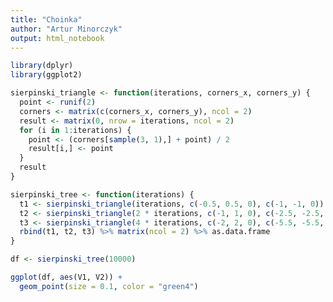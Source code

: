 ```yaml
---
title: "Choinka"
author: "Artur Minorczyk"
output: html_notebook
---
```


```r
library(dplyr)
library(ggplot2)
```

```r
sierpinski_triangle <- function(iterations, corners_x, corners_y) {
  point <- runif(2)
  corners <- matrix(c(corners_x, corners_y), ncol = 2)
  result <- matrix(0, nrow = iterations, ncol = 2)
  for (i in 1:iterations) {
    point <- (corners[sample(3, 1),] + point) / 2
    result[i,] <- point
  }
  result
}

sierpinski_tree <- function(iterations) {
  t1 <- sierpinski_triangle(iterations, c(-0.5, 0.5, 0), c(-1, -1, 0))
  t2 <- sierpinski_triangle(2 * iterations, c(-1, 1, 0), c(-2.5, -2.5, -0.5))
  t3 <- sierpinski_triangle(4 * iterations, c(-2, 2, 0), c(-5.5, -5.5, -1.5))
  rbind(t1, t2, t3) %>% matrix(ncol = 2) %>% as.data.frame
}

df <- sierpinski_tree(10000)

ggplot(df, aes(V1, V2)) +
  geom_point(size = 0.1, color = "green4")
```

